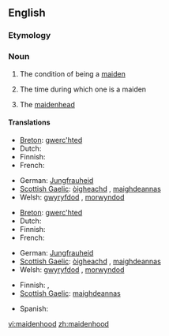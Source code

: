 ==English==

===Etymology===
{{suffix|maiden|hood}}

===Noun===
{{en-noun|s|-}}

# {{uncountable}} The condition of being a [[maiden]]
# {{uncountable}} The time during which one is a maiden
# {{countable}} The [[maidenhead]]

====Translations====
{{trans-top|condition of being maiden}}
* [[Breton]]: [[gwerc'hted]]
* Dutch: {{t+|nl|maagdelijkheid}}
* Finnish: {{t-|fi|neitsyys}}
* French: {{t+|fr|virginité}}
{{trans-mid}}
* German: [[Jungfrauheid]]
* [[Scottish Gaelic]]: [[òigheachd]] {{f}}, [[maighdeannas]] {{m}}
* Welsh: [[gwyryfdod]] {{m}}, [[morwyndod]] {{m}}
{{trans-bottom}}

{{trans-top|time during which one is maiden}}
* [[Breton]]: [[gwerc'hted]]
* Dutch: {{t+|nl|maagdelijkheid}}
* Finnish: {{t-|fi|neitsyys}}
* French: {{t+|fr|virginité}}
{{trans-mid}}
* German: [[Jungfrauheid]]
* [[Scottish Gaelic]]: [[òigheachd]] {{f}}, [[maighdeannas]] {{m}}
* Welsh: [[gwyryfdod]] {{m}}, [[morwyndod]] {{m}}
{{trans-bottom}}

{{trans-top|maidenhead}}
* Finnish: {{t-|fi|neitsyys}}, {{t-|fi|immenkalvo}}
* [[Scottish Gaelic]]: [[maighdeannas]] {{m}}
{{trans-mid}}
* Spanish: {{t-|es|virginidad}}
{{trans-bottom}}

[[vi:maidenhood]]
[[zh:maidenhood]]